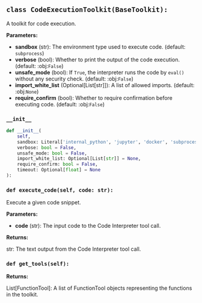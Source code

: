 <a id="camel.toolkits.code_execution"></a>

<a id="camel.toolkits.code_execution.CodeExecutionToolkit"></a>

## `class CodeExecutionToolkit(BaseToolkit):`

A toolkit for code execution.

**Parameters:**

- **sandbox** (str): The environment type used to execute code. (default: `subprocess`)
- **verbose** (bool): Whether to print the output of the code execution. (default: :obj:`False`)
- **unsafe_mode** (bool): If `True`, the interpreter runs the code by `eval()` without any security check. (default: :obj:`False`)
- **import_white_list** (Optional[List[str]]): A list of allowed imports. (default: :obj:`None`)
- **require_confirm** (bool): Whether to require confirmation before executing code. (default: :obj:`False`)

<a id="camel.toolkits.code_execution.CodeExecutionToolkit.__init__"></a>

### `__init__`

```python
def __init__(
    self,
    sandbox: Literal['internal_python', 'jupyter', 'docker', 'subprocess', 'e2b'] = 'subprocess',
    verbose: bool = False,
    unsafe_mode: bool = False,
    import_white_list: Optional[List[str]] = None,
    require_confirm: bool = False,
    timeout: Optional[float] = None
):
```

<a id="camel.toolkits.code_execution.CodeExecutionToolkit.execute_code"></a>

### `def execute_code(self, code: str):`

Execute a given code snippet.

**Parameters:**

- **code** (str): The input code to the Code Interpreter tool call.

**Returns:**

  str: The text output from the Code Interpreter tool call.

<a id="camel.toolkits.code_execution.CodeExecutionToolkit.get_tools"></a>

### `def get_tools(self):`

**Returns:**

  List[FunctionTool]: A list of FunctionTool objects
representing the functions in the toolkit.
